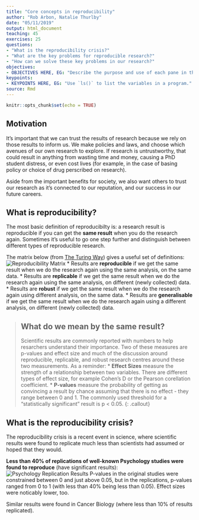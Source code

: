 ```yaml
---
title: "Core concepts in reproducibility"
author: "Rob Arbon, Natalie Thurlby"
date: "05/11/2019"
output: html_document
teaching: 45
exercises: 25
questions:
- "What is the reproducibility crisis?"
- "What are the key problems for reproducible research?"
- "How can we solve these key problems in our research?"
objectives:
- OBJECTIVES HERE, EG: "Describe the purpose and use of each pane in the RStudio IDE"
keypoints:
- KEYPOINTS HERE, EG: "Use `ls()` to list the variables in a program."
source: Rmd
---
```


<!-- Core concepts in reproducibility. This will cover basic elements that go wrong in common research practices (and that the skills covered in this workshop will help ameliorate), e.g. p-hacking, HARKing, FAIR principles, publication bias, power etc., and how they lead to bad science. Participants will identify and discuss how these issues affect their own research areas. -->

```r
knitr::opts_chunk$set(echo = TRUE)
```

## Motivation

It's important that we can trust the results of research because we rely on those results to inform us. We make policies and laws, and choose which avenues of our own research to explore. If research is untrustworthy, that could result in anything from wasting time and money, causing a PhD student distress, or even cost lives (for example, in the case of basing policy or choice of drug perscribed on research).

Aside from the important benefits for society, we also want others to trust our research as it's connected to our reputation, and our success in our future careers.

## What is reproducibility?

The most basic definition of reproducibilty is: a research result is reproducible if you can get the __same result__ when you do the research again. Sometimes it's useful to go one step further and distinguish between different types of reproducible research.

The matrix below (from [The Turing Way](https://the-turing-way.netlify.com/)) gives a useful set of definitions:
![Reproducibility Matrix](../fig/reproducibility_matrix.jpeg)
* Results are __reproducible__ if we get the same result when we do the research again using the same analysis, on the same data.
* Results are __replicable__ if we get the same result when we do the research again using the same analysis, on different (newly collected) data.
* Results are __robust__ if we get the same result when we do the research again using different analysis, on the same data.
* Results are __generalisable__ if we get the same result when we do the research again using a different analysis, on different (newly collected) data.

> ## What do we mean by the same result?
> Scientific results are commonly reported with numbers to help resarchers understand their importance. Two of these measures are p-values and effect size and much of the discussion around reproducible, replicable, and robust research centres around these two measurements. 
> As a reminder:
> * __Effect Sizes__ measure the strength of a relationship between two variables. There are different types of effect size, for example Cohen's D or the Pearson corellation coefficient.
> * __P-values__ measure the probability of getting as convincing a result by chance assuming that there is no effect - they range between 0 and 1. The commonly used threshold for a "statistically significant" result is p < 0.05.
{: .callout}

## What is the reproducibility crisis?

The reproducibility crisis is a recent event in science, where scientific results were found to replicate much less than scientists had assumed or hoped that they would.

__Less than 40% of replications of well-known Psychology studies were found to reproduce__ (have significant results):
![Psychology Replication Results](../fig/psychology-replication-paper.jpg)
P-values in the original studies were constrained between 0 and just above 0.05, but in the replications, p-values ranged from 0 to 1 (with less than 40% being less than 0.05). Effect sizes were noticably lower, too.

Similar results were found in Cancer Biology (where less than 10% of results replicated).

## 





